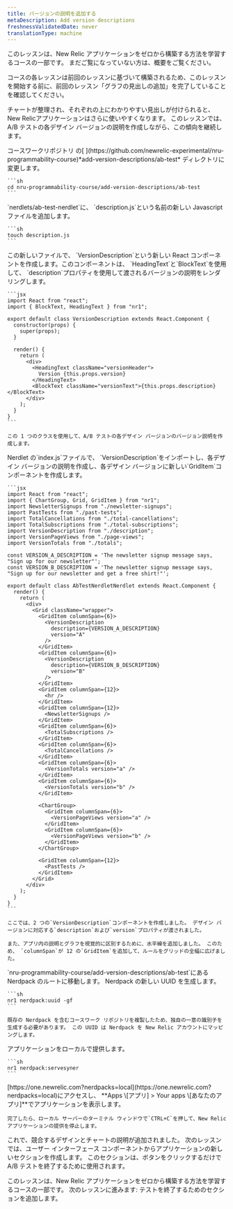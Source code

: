 ```yaml
---
title: バージョンの説明を追加する
metaDescription: Add version descriptions
freshnessValidatedDate: never
translationType: machine
---
```


<Callout variant="tip">
  このレッスンは、New Relic アプリケーションをゼロから構築する方法を学習するコースの一部です。 まだご覧になっていない方は、概要をご覧ください。

  コースの各レッスンは前回のレッスンに基づいて構築されるため、このレッスンを開始する前に、前回のレッスン「グラフの見出しの追加」を完了していることを確認してください。
</Callout>

チャートが整理され、それぞれの上にわかりやすい見出しが付けられると、 New Relicアプリケーションはさらに使いやすくなります。 このレッスンでは、A/B テストの各デザイン バージョンの説明を作成しながら、この傾向を継続します。

<Steps>
  <Step>
    コースワークリポジトリ の[ ](https://github.com/newrelic-experimental/nru-programmability-course)*add-version-descriptions/ab-test* ディレクトリに変更します。

    ```sh
    cd nru-programmability-course/add-version-descriptions/ab-test
    ```
  </Step>

  <Step>
    `nerdlets/ab-test-nerdlet`に、 `description.js`という名前の新しい Javascript ファイルを追加します。

    ```sh
    touch description.js
    ```
  </Step>

  <Step>
    この新しいファイルで、 `VersionDescription`という新しい React コンポーネントを作成します。このコンポーネントは、 `HeadingText`と`BlockText`を使用して、 `description`プロパティを使用して渡されるバージョンの説明をレンダリングします。

    ```jsx
    import React from "react";
    import { BlockText, HeadingText } from "nr1";

    export default class VersionDescription extends React.Component {
      constructor(props) {
        super(props);
      }

      render() {
        return (
          <div>
            <HeadingText className="versionHeader">
              Version {this.props.version}
            </HeadingText>
            <BlockText className="versionText">{this.props.description}</BlockText>
          </div>
        );
      }
    }
    ```

    この 1 つのクラスを使用して、A/B テストの各デザイン バージョンのバージョン説明を作成します。
  </Step>

  <Step>
    Nerdlet の`index.js`ファイルで、 `VersionDescription`をインポートし、各デザイン バージョンの説明を作成し、各デザイン バージョンに新しい`GridItem`コンポーネントを作成します。

    ```jsx
    import React from "react";
    import { ChartGroup, Grid, GridItem } from "nr1";
    import NewsletterSignups from "./newsletter-signups";
    import PastTests from "./past-tests";
    import TotalCancellations from "./total-cancellations";
    import TotalSubscriptions from "./total-subscriptions";
    import VersionDescription from "./description";
    import VersionPageViews from "./page-views";
    import VersionTotals from "./totals";

    const VERSION_A_DESCRIPTION = 'The newsletter signup message says, "Sign up for our newsletter"';
    const VERSION_B_DESCRIPTION = 'The newsletter signup message says, "Sign up for our newsletter and get a free shirt!"';

    export default class AbTestNerdletNerdlet extends React.Component {
      render() {
        return (
          <div>
            <Grid className="wrapper">
              <GridItem columnSpan={6}>
                <VersionDescription
                  description={VERSION_A_DESCRIPTION}
                  version="A"
                />
              </GridItem>
              <GridItem columnSpan={6}>
                <VersionDescription
                  description={VERSION_B_DESCRIPTION}
                  version="B"
                />
              </GridItem>
              <GridItem columnSpan={12}>
                <hr />
              </GridItem>
              <GridItem columnSpan={12}>
                <NewsletterSignups />
              </GridItem>
              <GridItem columnSpan={6}>
                <TotalSubscriptions />
              </GridItem>
              <GridItem columnSpan={6}>
                <TotalCancellations />
              </GridItem>
              <GridItem columnSpan={6}>
                <VersionTotals version="a" />
              </GridItem>
              <GridItem columnSpan={6}>
                <VersionTotals version="b" />
              </GridItem>

              <ChartGroup>
                <GridItem columnSpan={6}>
                  <VersionPageViews version="a" />
                </GridItem>
                <GridItem columnSpan={6}>
                  <VersionPageViews version="b" />
                </GridItem>
              </ChartGroup>

              <GridItem columnSpan={12}>
                <PastTests />
              </GridItem>
            </Grid>
          </div>
        );
      }
    }
    ```

    ここでは、2 つの`VersionDescription`コンポーネントを作成しました。 デザイン バージョンに対応する`description`および`version`プロパティが渡されました。

    また、アプリ内の説明とグラフを視覚的に区別するために、水平線を追加しました。 このため、 `columnSpan`が 12 の`GridItem`を追加して、ルールをグリッドの全幅に広げました。
  </Step>

  <Step>
    `nru-programmability-course/add-version-descriptions/ab-test`にある Nerdpack のルートに移動します。
  </Step>

  <Step>
    Nerdpack の新しい UUID を生成します。

    ```sh
    nr1 nerdpack:uuid -gf
    ```

    既存の Nerdpack を含むコースワーク リポジトリを複製したため、独自の一意の識別子を生成する必要があります。 この UUID は Nerdpack を New Relic アカウントにマッピングします。
  </Step>

  <Step>
    アプリケーションをローカルで提供します。

    ```sh
    nr1 nerdpack:servesyner
    ```
  </Step>

  <Step>
    [https://one.newrelic.com?nerdpacks=local](https://one.newrelic.com?nerdpacks=local)にアクセスし、 **Apps \[アプリ] &gt; Your apps \[あなたのアプリ]**でアプリケーションを表示します。

    完了したら、ローカル サーバーのターミナル ウィンドウで`CTRL+C`を押して、New Relic アプリケーションの提供を停止します。
  </Step>
</Steps>

これで、競合するデザインとチャートの説明が追加されました。 次のレッスンでは、ユーザー インターフェース コンポーネントからアプリケーションの新しいセクションを作成します。 このセクションは、ボタンをクリックするだけで A/B テストを終了するために使用されます。

<Callout variant="course">
  このレッスンは、New Relic アプリケーションをゼロから構築する方法を学習するコースの一部です。 次のレッスンに進みます: テストを終了するためのセクションを追加します。
</Callout>